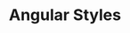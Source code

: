 ---
id: "q_angular_easy_014"
questionType: "MULTIPLE_CHOICE"
title: "Angular Styles"
description: "Where are component-specific styles defined?"
difficulty: "EASY"
category: "Angular"
options:
  - "In the global styles.css"
  - "In the component's styleUrls"
  - "In the module"
  - "In the index.html"
correctAnswer: 1
---